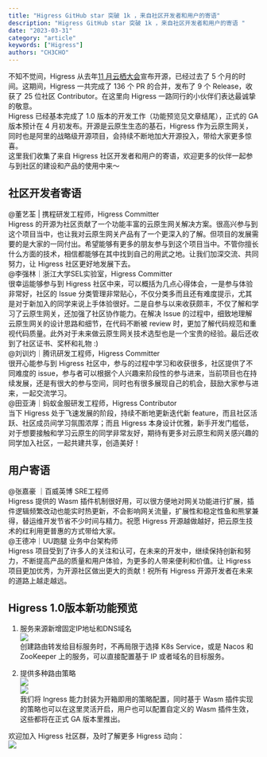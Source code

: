 ```yaml
---
title: "Higress GitHub star 突破 1k ，来自社区开发者和用户的寄语"
description: "Higress GitHub star 突破 1k ，来自社区开发者和用户的寄语 "
date: "2023-03-31"
category: "article"
keywords: ["Higress"]
authors: "CH3CHO"
---
```


不知不觉间，Higress 从去年[11 月云栖大会](http://mp.weixin.qq.com/s?__biz=MzU4NzU0MDIzOQ==&mid=2247515576&idx=1&sn=35bccdb10f5249f524e8ee42a67ee972&chksm=fde88fd8ca9f06ce7f1ac0ff2a8645c1306837d9dc44296ca8343b54f9ff0a1e3fe46f15c05e&scene=21#wechat_redirect)宣布开源，已经过去了 5 个月的时间。这期间，Higress 一共完成了 136 个 PR 的合并，发布了 9 个 Release，收获了 25 位社区 Contributor。在这里向 Higress 一路同行的小伙伴们表达最诚挚的敬意。<br />Higress 已经基本完成了 1.0 版本的开发工作（功能预览见文章结尾），正式的 GA 版本预计在 4 月初发布。开源是云原生生态的基石，Higress 作为云原生网关，同时也是阿里的战略级开源项目，会持续不断地加大开源投入，带给大家更多惊喜。<br />这里我们收集了来自 Higress 社区开发者和用户的寄语，欢迎更多的伙伴一起参与到社区的建设和产品的使用中来～
<a name="isLrB"></a>
## 社区开发者寄语
@董艺荃 | 携程研发工程师，Higress Committer  <br />Higress 的开源为社区贡献了一个功能丰富的云原生网关解决方案。很高兴参与到这个项目当中，也让我对云原生网关产品有了一个更深入的了解。但项目的发展需要的是大家的一同付出。希望能够有更多的朋友参与到这个项目当中。不管你擅长什么方面的技术，相信都能够在其中找到自己的用武之地。让我们加深交流、共同努力，让 Higress 社区更好地发展下去。<br />@李强林｜浙江大学SEL实验室，Higress Committer<br />很幸运能够参与到 Higress 社区中来，可以概括为几点心得体会，一是参与体验非常好，社区的 Issue 分类管理非常贴心，不仅分类多而且还有难度提示，尤其是对于新加入的同学来说上手体验很好。二是自参与以来收获颇丰，不仅了解和学习了云原生网关，还加强了社区协作能力。在解决 Issue 的过程中，细致地理解云原生网关的设计思路和细节，在代码不断被 review 时，更加了解代码规范和重视代码质量。此外对于未来做云原生网关技术选型也是一个宝贵的经验。最后还收到了社区证书、奖杯和礼物 :)<br />@刘训灼｜腾讯研发工程师，Higress Committer<br />很开心能参与到 Higress 社区中，参与的过程中学习和收获很多，社区提供了不同难度的 issue，参与者可以根据个人兴趣来阶段性的参与进来，当前项目也在持续发展，还是有很大的参与空间，同时也有很多展现自己的机会，鼓励大家参与进来，一起交流学习。<br />@田亚涛｜蚂蚁金服研发工程师，Higress Contributor<br />当下 Higress 处于飞速发展的阶段，持续不断地更新迭代新 feature，而且社区活跃、社区成员间学习氛围浓厚；而且 Higress 本身设计优雅，新手开发门槛低，对于想要接触和学习云原生的同学非常友好，期待有更多对云原生和网关感兴趣的同学加入社区，一起共建共享，创造美好！
<a name="ne63v"></a>
## 用户寄语
@张嘉豪 ｜百威英博 SRE工程师<br />Higress 提供的 Wasm 插件机制很好用，可以很方便地对网关功能进行扩展，插件逻辑频繁改动也能实时热更新，不会影响网关流量，扩展性和稳定性鱼和熊掌兼得，替运维开发节省不少时间与精力。祝愿 Higress 开源越做越好，把云原生技术的红利用更普惠的方式带给大家。<br />@王德冲｜UU跑腿 业务中台架构师<br />Higress 项目受到了许多人的关注和认可，在未来的开发中，继续保持创新和努力，不断提高产品的质量和用户体验，为更多的人带来便利和价值。让 Higress 项目更加优秀，为开源社区做出更大的贡献！祝所有 Higress 开源开发者在未来的道路上越走越远。
<a name="dvwMr"></a>
## Higress 1.0版本新功能预览
1. 服务来源新增固定IP地址和DNS域名<br />![](/img/1728551141189.png)<br />创建路由转发给目标服务时，不再局限于选择 K8s Service，或是 Nacos 和 ZooKeeper 上的服务，可以直接配置基于 IP 或者域名的目标服务。

2. 提供多种路由策略<br />![](/img/1728551141374.png)<br />![](/img/1728551141536.png)<br />我们将 Ingress 能力封装为开箱即用的策略配置，同时基于 Wasm 插件实现的策略也可以在这里灵活开启，用户也可以配置自定义的 Wasm 插件生效，这些都将在正式 GA 版本里推出。

欢迎加入 Higress 社区群，及时了解更多 Higress 动向：<br />![](/img/1728551141697.png)

